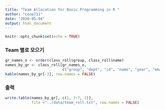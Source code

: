 ```yaml
---
title: "Team Allocation for Basic Programming in R "
author: "coop711"
date: "2020-05-04"
output: html_document
---
```


```r
knitr::opts_chunk$set(echo = TRUE)
```

<!--
### Data

```r
library(magrittr)
library(xlsx)
library(knitr)
class_roll <- "../data/class_roll200503.xlsx" %>%
  read.xlsx(sheetIndex = 1,
             startRow = 2, endRow = 95,
             colIndex = c(3:7, 9),
             colClasses = rep("character", 6),
            encoding = "UTF-8",
            stringsAsFactors = FALSE)
names(class_roll) <- c("dept", "id", "name", "year", "email", "cell_no")
str(class_roll)
```

### 랜덤하게 31 Team으로 나누기

```r
set.seed(2)
N <- nrow(class_roll)
group <- sample(1:N) %% 31
class_roll$group <- factor(group, 
                           levels = 0:30, 
                           labels = paste("Team", 1:31, sep = "_"))
kable(class_roll)
```

### 학번

```r
kable(table("그룹" = class_roll$group, 
            "학번" = substr(class_roll$id, 
                          start = 1, stop = 4)))
```

### email 서비스업체

```r
email_list <- strsplit(class_roll$email, "@", fixed = TRUE)
mail_com <- sapply(email_list, `[`, 2)
kable(table("팀" = class_roll$group,
            "e-mail" = mail_com))
```

### 학년 분포

```r
kable(table("팀"= class_roll$group, "학년" = class_roll$year))
```

### 성씨 분포

```r
f_name <- substring(class_roll$name, 
                    first = 1, last = 1)
kable(table("팀" = class_roll$group,
            "Family Name" = f_name))
```

#### 많이 나오는 성씨

```r
f_name <- substring(class_roll$name, 
                    first = 1, 
                    last = 1)
# f_name %in% c("김","이","박")
f_name_f <- factor(ifelse(f_name %in% c("김", "이", "박", "최"), 
                          f_name, "기타"), 
                   levels = c("김", "이", "박", "최", "기타"))
kable(table("팀" = class_roll$group, "Family Name" = f_name_f))
```

-->
### Team 별로 모으기

```r
gr_names_o <- order(class_roll$group, class_roll$name)
names_by_gr <- class_roll[gr_names_o, 
                          c("group", "dept", "id", "name", "year", "email", "cell_no")]
kable(names_by_gr[-3], row.names = FALSE)
```

### 출력

```r
write.table(names_by_gr[, c(1, 3:7, 2)], 
            file ="../data/team_roll.txt", row.names = FALSE)
```

<!--
#### Team 1

```r
Team_1_names <- names_by_gr[names_by_gr$group == "Team 1", c("id", "name")]
kable(Team_1_names)
```

#### Team 2

```r
Team_2_names <- names_by_gr[names_by_gr$group == "Team 2", c("id", "name")]
kable(Team_2_names)
```

#### Team 3

```r
Team_3_names <- names_by_gr[names_by_gr$group == "Team 3", c("id", "name")]
kable(Team_3_names)
```

#### Team 4

```r
Team_4_names <- names_by_gr[names_by_gr$group == "Team 4", c("id", "name")]
kable(Team_4_names)
```

```r
save.image("./team_1801_data_out.RData")
```
-->